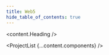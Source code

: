 ```yaml
---
title: Web5
hide_table_of_contents: true
---
```



<head>
  <title>{content.meta.title}</title>
  <meta property="og:description" content={metacontent.description} />
  <meta name="description" content={metacontent.description} />
  <meta property="og:title" content={content.meta.title} />
  <meta
    property="og:url"
    content={'https://developer.tbd.website/' + content.meta.path}
  />
  <link
    rel="apple-touch-icon"
    href="https://developer.tbd.website/img/tbd-fav-icon-main.png"
  />
</head>

<div className="prose prose-pink">

<content.Heading />

<Divider type="slash" />

<a name="components"/>

<ProjectList {...content.components} />

<Divider type="slash" />

<a name="sdk"/>

<Web5Sdk />

<Divider type="slash" />

<PillarList title={content.useCases.title} pillars={content.useCases.pillars} />

</div>
